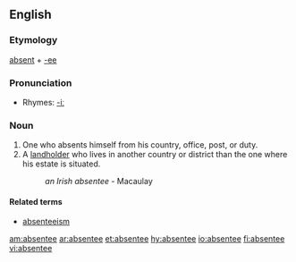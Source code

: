 ==English==
===Etymology===
[[absent]] + [[-ee]]

===Pronunciation===
*Rhymes: [[Rhymes:English:-iː|-iː]]

===Noun=== 
#One who absents himself from his country, office, post, or duty.
#A [[landholder]] who lives in another country or district than the one where his estate is situated.
#:''an Irish absentee'' - Macaulay

====Related terms====
*[[absenteeism]]

[[am:absentee]]
[[ar:absentee]]
[[et:absentee]]
[[hy:absentee]]
[[io:absentee]]
[[fi:absentee]]
[[vi:absentee]]